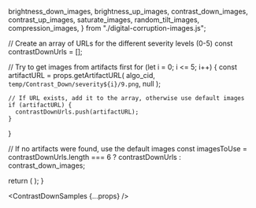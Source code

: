
  brightness_down_images,
  brightness_up_images,
  contrast_down_images,
  contrast_up_images,
  saturate_images,
  random_tilt_images,
  compression_images,
} from "./digital-corruption-images.js";

  // Create an array of URLs for the different severity levels (0-5)
  const contrastDownUrls = [];
  
  // Try to get images from artifacts first
  for (let i = 0; i <= 5; i++) {
    const artifactURL = props.getArtifactURL(
      algo_cid,
      `temp/Contrast_Down/severity${i}/9.png`,
      null
    );
    
    // If URL exists, add it to the array, otherwise use default images
    if (artifactURL) {
      contrastDownUrls.push(artifactURL);
    }
  }
  
  // If no artifacts were found, use the default images
  const imagesToUse = contrastDownUrls.length === 6 ? contrastDownUrls : contrast_down_images;

  return (
    <DisplayImages
      id={props.id}
      images={imagesToUse}
      data={props.getResults(algo_cid).results}
      corruption_index={2}
      corruption_name="Digital: Contrast Down"
    />
  );
}

<ContrastDownSamples {...props} />
